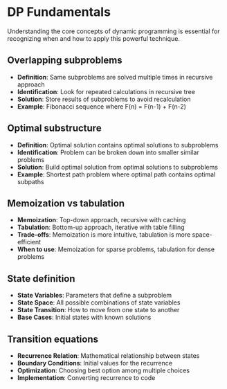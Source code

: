 # DP Fundamentals

Understanding the core concepts of dynamic programming is essential for recognizing when and how to apply this powerful technique.

## Overlapping subproblems

- **Definition**: Same subproblems are solved multiple times in recursive approach
- **Identification**: Look for repeated calculations in recursive tree
- **Solution**: Store results of subproblems to avoid recalculation
- **Example**: Fibonacci sequence where F(n) = F(n-1) + F(n-2)

## Optimal substructure

- **Definition**: Optimal solution contains optimal solutions to subproblems
- **Identification**: Problem can be broken down into smaller similar problems
- **Solution**: Build optimal solution from optimal solutions to subproblems
- **Example**: Shortest path problem where optimal path contains optimal subpaths

## Memoization vs tabulation

- **Memoization**: Top-down approach, recursive with caching
- **Tabulation**: Bottom-up approach, iterative with table filling
- **Trade-offs**: Memoization is more intuitive, tabulation is more space-efficient
- **When to use**: Memoization for sparse problems, tabulation for dense problems

## State definition

- **State Variables**: Parameters that define a subproblem
- **State Space**: All possible combinations of state variables
- **State Transition**: How to move from one state to another
- **Base Cases**: Initial states with known solutions

## Transition equations

- **Recurrence Relation**: Mathematical relationship between states
- **Boundary Conditions**: Initial values for the recurrence
- **Optimization**: Choosing best option among multiple choices
- **Implementation**: Converting recurrence to code
